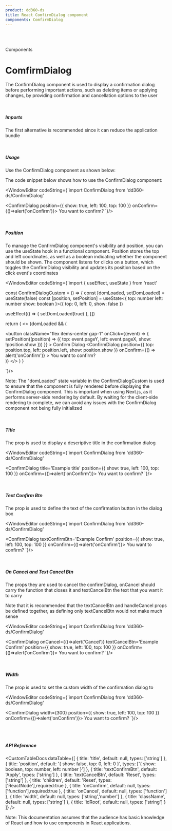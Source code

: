 ```yaml
---
product: dd360-ds
title: React ComfirmDialog component
components: ComfirmDialog 
---
```


<br />
<br />

<Label>Components</Label>

# <span name="floating-nav">ComfirmDialog</span>

The ConfirmDialog component is used to display a confirmation dialog before 
performing important actions, such as deleting items or applying changes, by
 providing confirmation and cancellation options to the user

<br />

##### <span name="floating-nav">Imports</span>
The first alternative is recommended since it can reduce the application bundle

<WindowEditor codeString="import ConfirmDialog from 'dd360-ds/ConfirmDialog'" />
<WindowEditor codeString="import { ConfirmDialog } from 'dd360-ds'" />

<br />

##### <span name="floating-nav">Usage</span>

Use the ConfirmDialog component as shown below:

<ContainerComponentDoc>
 <ConfirmDialogCustom />
</ContainerComponentDoc>

The code snippet below shows how to use the ConfirmDialog component:

<WindowEditor
    codeString={`import ConfirmDialog from 'dd360-ds/ConfirmDialog'

<ConfirmDialog
    position={{
      show: true,
      left: 100,
      top: 100
    }}
    onConfirm={()=>alert('onConfirm')}>
    You want to confirm?
</ConfirmDialog>
`}/>

<br />

##### <span name="floating-nav">Position</span>

To manage the ConfirmDialog component's visibility and position, you can use the
useState hook in a functional component. Position stores the top and left
coordinates, as well as a boolean indicating whether the component should be
shown. The component listens for clicks on a button, which toggles the
ConfirmDialog visibility and updates its position based on the click event's
coordinates

<ContainerComponentDoc>
  <ConfirmDialogCustom />
</ContainerComponentDoc>

<WindowEditor
    codeString={`import { useEffect, useState } from 'react'

const ConfirmDialogCustom = () => {
  const [domLoaded, setDomLoaded] = useState<boolean>(false)
  const [position, setPosition] = useState<{
    top: number
    left: number
    show: boolean
  }>({
    top: 0,
    left: 0,
    show: false
  })

  useEffect(() => { setDomLoaded(true) }, [])

  return (
    <>
      {domLoaded && (
        <div>
          <button
            className="flex items-center gap-1"
            onClick={(event) => {
              setPosition((position) => ({
                top: event.pageY,
                left: event.pageX,
                show: !position.show
              }))
            }}
          >
            Confirm Dialog
            <DynamicHeroIcon icon="FilterIcon" className="w-4 h-4" />
          </button>
          <ConfirmDialog
            position={{
              top: position.top,
              left: position.left,
              show: position.show
            }}
            onConfirm={() => alert('onConfirm')}
          >
            You want to confirm?
          </ConfirmDialog>
        </div>
      )}
    </>
  )
}

 `}/>

Note: The "domLoaded" state variable in the ConfirmDialogCustom is used to ensure 
that the component is fully rendered before displaying the ConfirmDialog 
component. This is important when using Next.js, as it performs server-side 
rendering by default. By waiting for the client-side rendering to complete, 
we can avoid any issues with the ConfirmDialog component not being fully initialized

<br />


##### <span name="floating-nav">Title</span>

The prop <Tag text='title' /> is used to display a descriptive title in the confirmation dialog

<ContainerComponentDoc>
 <ConfirmDialogCustom title='Example title' />
</ContainerComponentDoc>

<WindowEditor
    codeString={`import ConfirmDialog from 'dd360-ds/ConfirmDialog'

<ConfirmDialog
    title='Example title'
    position={{
      show: true,
      left: 100,
      top: 100
    }}
    onConfirm={()=>alert('onConfirm')}>
    You want to confirm?
</ConfirmDialog>
`}/>

<br />

##### <span name="floating-nav">Text Confirm Btn</span>

The prop <Tag text='textConfirmBtn' /> is used to define the text of the confirmation button in the dialog box

<ContainerComponentDoc>
 <ConfirmDialogCustom textConfirmBtn='Example Confirm' />
</ContainerComponentDoc>

<WindowEditor
    codeString={`import ConfirmDialog from 'dd360-ds/ConfirmDialog'

<ConfirmDialog
    textConfirmBtn='Example Confirm'
    position={{
      show: true,
      left: 100,
      top: 100
    }}
    onConfirm={()=>alert('onConfirm')}>
    You want to confirm?
</ConfirmDialog>
`}/>

<br />

##### <span name="floating-nav">On Cancel and Text Cancel Btn</span>

The props <Tag text='onCancel and textCancelBtn' /> they are used to cancel the confirmDialog, onCancel should carry the function that closes it and textCancelBtn the text that you want it to carry

Note that it is recommended that the textCancelBtn and handleCancel props be defined together, as defining only textCancelBtn would not make much sense

<ContainerComponentDoc>
 <ConfirmDialogCustom onCancel textCancelBtn='Example Cancel' />
</ContainerComponentDoc>

<WindowEditor
    codeString={`import ConfirmDialog from 'dd360-ds/ConfirmDialog'

<ConfirmDialog
    onCancel={()=>alert('Cancel')} 
    textCancelBtn='Example Confirm'
    position={{
      show: true,
      left: 100,
      top: 100
    }}
    onConfirm={()=>alert('onConfirm')}>
    You want to confirm?
</ConfirmDialog>
`}/>

<br />

##### <span name="floating-nav">Width</span>

The prop <Tag text='width' /> is used to set the custom width of the confirmation dialog to


<ContainerComponentDoc>
 <ConfirmDialogCustom width={300} />
</ContainerComponentDoc>

<WindowEditor
    codeString={`import ConfirmDialog from 'dd360-ds/ConfirmDialog'

<ConfirmDialog
    width={300} 
    position={{
      show: true,
      left: 100,
      top: 100
    }}
    onConfirm={()=>alert('onConfirm')}>
    You want to confirm?
</ConfirmDialog>
`}/>

<br />
<br />

##### <span name="floating-nav">API Reference</span>

<CustomTableDocs
  dataTable={[
    { title: 'title', default: null, types: ['string'] },
    {
      title: 'position',
      default: '{ show: false, top: 0, left: 0 }',
      types: ['{ show: boolean, top: number, left: number }']
    },
    { title: 'textConfirmBtn', default: 'Apply', types: ['string'] },
    { title: 'textCancelBtn', default: 'Reset', types: ['string'] },
    { title: 'children', default: 'Reset', types: ['ReactNode'],required:true },
    { title: 'onConfirm', default: null, types: ['function'],required:true },
    { title: 'onCancel', default: null, types: ['function'] },
    { title: 'width', default: null, types: ['string','number'] },
    { title: 'className', default: null, types: ['string'] },
    { title: 'idRoot', default: null, types: ['string'] }
  ]}
/>

Note: This documentation assumes that the audience has basic knowledge of React
and how to use components in React applications.
